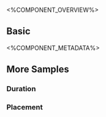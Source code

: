 
<%COMPONENT_OVERVIEW%>

## Basic
<Basic />

<%COMPONENT_METADATA%>

## More Samples

### Duration
<Duration />

### Placement
<Placement />
